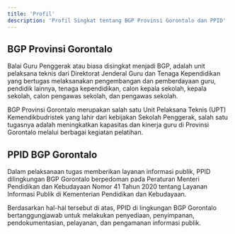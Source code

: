 ```yaml
---
title: 'Profil'
description: 'Profil Singkat tentang BGP Provinsi Gorontalo dan PPID'
---
```

## BGP Provinsi Gorontalo

Balai Guru Penggerak atau biasa disingkat menjadi BGP, adalah unit pelaksana teknis dari Direktorat Jenderal Guru dan Tenaga Kependidikan yang bertugas melaksanakan pengembangan dan pemberdayaan guru, pendidik lainnya, tenaga kependidikan, calon kepala sekolah, kepala sekolah, calon pengawas sekolah, dan pengawas sekolah.

BGP Provinsi Gorontalo merupakan salah satu Unit Pelaksana Teknis (UPT) Kemendikbudristek yang lahir dari kebijakan Sekolah Penggerak, salah satu tugasnya adalah meningkatkan kapasitas dan kinerja guru di Provinsi Gorontalo melalui berbagai kegiatan pelatihan.

## PPID BGP Gorontalo

Dalam pelaksanaan tugas memberikan layanan informasi publik, PPID dilingkungan BGP Gorontalo berpedoman pada Peraturan Menteri Pendidikan dan Kebudayaan Nomor 41 Tahun 2020 tentang Layanan Informasi Publik di Kementerian Pendidikan dan Kebudayaan. 

Berdasarkan hal-hal tersebut di atas, PPID di lingkungan BGP Gorontalo bertanggungjawab untuk melakukan penyediaan, penyimpanan, pendokumentasian, pelayanan, dan pengamanan informasi publik.
